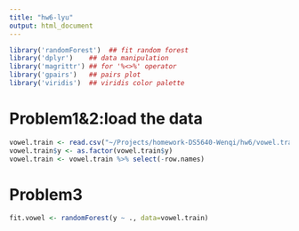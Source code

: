 ```yaml
---
title: "hw6-lyu"
output: html_document
---
```

```r
library('randomForest')  ## fit random forest
library('dplyr')    ## data manipulation
library('magrittr') ## for '%<>%' operator
library('gpairs')   ## pairs plot
library('viridis')  ## viridis color palette
```

# Problem1&2:load the data

```r
vowel.train <- read.csv("~/Projects/homework-DS5640-Wenqi/hw6/vowel.train.txt")
vowel.train$y <- as.factor(vowel.train$y)
vowel.train <- vowel.train %>% select(-row.names)
```

# Problem3

```r
fit.vowel <- randomForest(y ~ ., data=vowel.train)
```

